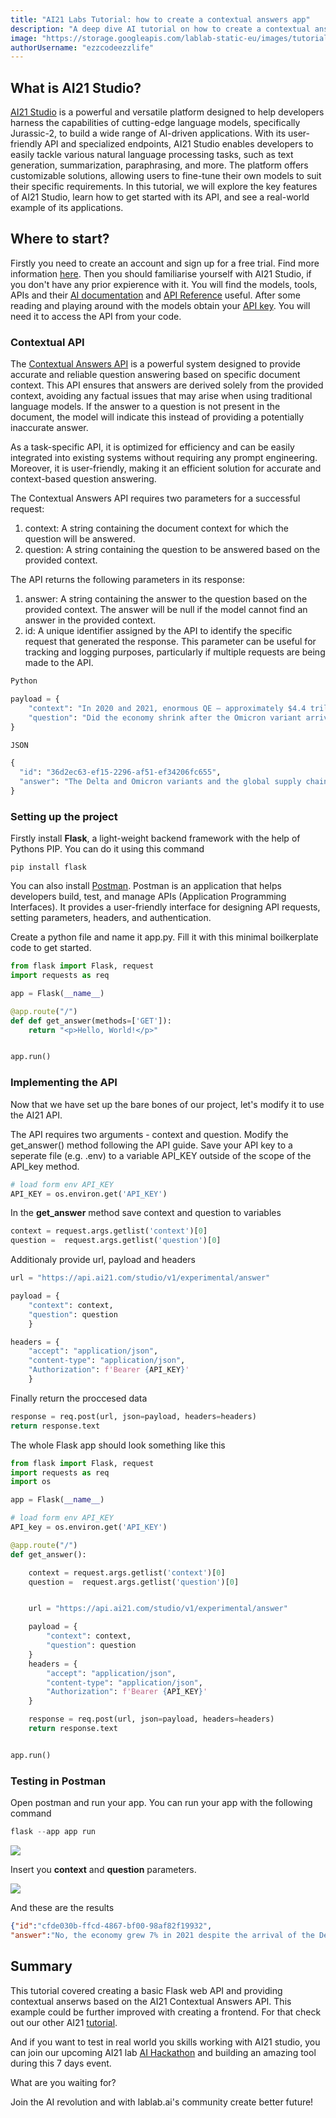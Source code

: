 ---
title: "AI21 Labs Tutorial: how to create a contextual answers app"
description: "A deep dive AI tutorial on how to create a contextual answer app with AI21 Labs API and Flask"
image: "https://storage.googleapis.com/lablab-static-eu/images/tutorials/ai21-thumbnail-api.png"
authorUsername: "ezzcodeezzlife"
---

## What is AI21 Studio?
[AI21 Studio](https://www.ai21.com/studio) is a powerful and versatile platform designed to help developers harness the capabilities of cutting-edge language models, specifically Jurassic-2, to build a wide range of AI-driven applications. With its user-friendly API and specialized endpoints, AI21 Studio enables developers to easily tackle various natural language processing tasks, such as text generation, summarization, paraphrasing, and more. The platform offers customizable solutions, allowing users to fine-tune their own models to suit their specific requirements. In this tutorial, we will explore the key features of AI21 Studio, learn how to get started with its API, and see a real-world example of its applications.

## Where to start? 
Firstly you need to create an account and sign up for a free trial. Find more information [here](https://studio.ai21.com/sign-up).
Then you should familiarise yourself with AI21 Studio, if you don't have any prior expierence with it. You will find the models, tools, APIs and their [AI documentation](https://docs.ai21.com/docs/overview) and [API Reference](https://docs.ai21.com/reference/j2-complete-api-ref) useful. After some reading and playing around with the models obtain your [API key](https://studio.ai21.com/account). You will need it to access the API from your code.

### Contextual API

The [Contextual Answers API](https://docs.ai21.com/reference/contextual-answers-api-ref) is a powerful system designed to provide accurate and reliable question answering based on specific document context. This API ensures that answers are derived solely from the provided context, avoiding any factual issues that may arise when using traditional language models. If the answer to a question is not present in the document, the model will indicate this instead of providing a potentially inaccurate answer.

As a task-specific API, it is optimized for efficiency and can be easily integrated into existing systems without requiring any prompt engineering. Moreover, it is user-friendly, making it an efficient solution for accurate and context-based question answering.

The Contextual Answers API requires two parameters for a successful request:

1. context: A string containing the document context for which the question will be answered.
2. question: A string containing the question to be answered based on the provided context.

The API returns the following parameters in its response:

1. answer: A string containing the answer to the question based on the provided context. The answer will be null if the model cannot find an answer in the provided context.
2. id: A unique identifier assigned by the API to identify the specific request that generated the response. This parameter can be useful for tracking and logging purposes, particularly if multiple requests are being made to the API.

```python
Python

payload = {
    "context": "In 2020 and 2021, enormous QE — approximately $4.4 trillion, or 18%, of 2021 gross domestic product (GDP) — and enormous fiscal stimulus (which has been and always will be inflationary) — approximately $5 trillion, or 21%, of 2021 GDP — stabilized markets and allowed companies to raise enormous amounts of capital. In addition, this infusion of capital saved many small businesses and put more than $2.5 trillion in the hands of consumers and almost $1 trillion into state and local coffers. These actions led to a rapid decline in unemployment, dropping from 15% to under 4% in 20 months — the magnitude and speed of which were both unprecedented. Additionally, the economy grew 7% in 2021 despite the arrival of the Delta and Omicron variants and the global supply chain shortages, which were largely fueled by the dramatic upswing in consumer spending and the shift in that spend from services to goods. Fortunately, during these two years, vaccines for COVID-19 were also rapidly developed and distributed.In today's economy, the consumer is in excellent financial shape (on average), with leverage among the lowest on record, excellent mortgage underwriting (even though we've had home price appreciation), plentiful jobs with wage increases and more than $2 trillion in excess savings, mostly due to government stimulus. Most consumers and companies (and states) are still flush with the money generated in 2020 and 2021, with consumer spending over the last several months 12% above pre-COVID-19 levels. (But we must recognize that the account balances in lower-income households, smaller to begin with, are going down faster and that income for those households is not keeping pace with rising inflation.) Today's economic landscape is completely different from the 2008 financial crisis when the consumer was extraordinarily overleveraged, as was the financial system as a whole — from banks and investment banks to shadow banks, hedge funds, private equity, Fannie Mae and many other entities. In addition, home price appreciation, fed by bad underwriting and leverage in the mortgage system, led to excessive speculation, which was missed by virtually everyone — eventually leading to nearly $1 trillion in actual losses.",
    "question": "Did the economy shrink after the Omicron variant arrived?"
}

JSON

{
  "id": "36d2ec63-ef15-2296-af51-ef34206fc655",
  "answer": "The Delta and Omicron variants and the global supply chain shortages did not slow down economic growth."
}
```

### Setting up the project

Firstly install **Flask**, a light-weight backend framework with the help of Pythons PIP.
You can do it using this command

```code
pip install flask
```
You can also install [Postman](https://www.postman.com/downloads/). Postman is an application that helps developers build, test, and manage APIs (Application Programming Interfaces). It provides a user-friendly interface for designing API requests, setting parameters, headers, and authentication. 

Create a python file and name it app.py.
Fill it with this minimal boilkerplate code to get started.
```python
from flask import Flask, request
import requests as req

app = Flask(__name__)

@app.route("/")
def def get_answer(methods=['GET']):
    return "<p>Hello, World!</p>"


app.run()
```

### Implementing the API 

Now that we have set up the bare bones of our project, let's modify it to use the AI21 API.

The API requires two arguments - context and question. Modify the get_answer() method following the API guide. Save your API key to a seperate file (e.g. .env) to a variable API_KEY outside of the scope of the API_key method.

```python
# load form env API_KEY
API_KEY = os.environ.get('API_KEY')
```

In the **get_answer** method save context and question to variables

```python
context = request.args.getlist('context')[0]
question =  request.args.getlist('question')[0]
```

Additionaly provide url, payload and headers
```python
url = "https://api.ai21.com/studio/v1/experimental/answer"

payload = {
    "context": context,
    "question": question
    }

headers = {
    "accept": "application/json",
    "content-type": "application/json",
    "Authorization": f'Bearer {API_KEY}'
    }
```
Finally return the proccesed data

```python
response = req.post(url, json=payload, headers=headers)
return response.text
```
The whole Flask app should look something like this
```python
from flask import Flask, request
import requests as req
import os

app = Flask(__name__)

# load form env API_KEY
API_key = os.environ.get('API_KEY')

@app.route("/")
def get_answer():

    context = request.args.getlist('context')[0]
    question =  request.args.getlist('question')[0]


    url = "https://api.ai21.com/studio/v1/experimental/answer"

    payload = {
        "context": context,
        "question": question
    }
    headers = {
        "accept": "application/json",
        "content-type": "application/json",
        "Authorization": f'Bearer {API_KEY}'
    }

    response = req.post(url, json=payload, headers=headers)
    return response.text


app.run()
```
### Testing in Postman
Open postman and run your app. You can run your app with the following command
```python
flask --app app run
```
<Img src="https://storage.googleapis.com/lablab-static-eu/images/tutorials/Postman_1.png" />

Insert you **context** and **question**  parameters.

<Img src="https://storage.googleapis.com/lablab-static-eu/images/tutorials/Postman_2.png" />

And these are the results
```json
{"id":"cfde030b-ffcd-4867-bf00-98af82f19932",
"answer":"No, the economy grew 7% in 2021 despite the arrival of the Delta and Omicron variants and the global supply chain shortages."}
```

## Summary
This tutorial covered creating a basic Flask web API and providing contextual anserws based on the AI21 Contextual Answers API. This example could be further improved with creating a frontend. For that check out our other AI21 [tutorial](https://lablab.ai/t/ai21-labs-tutorial-how-to-create-a-text-improver-app).

And if you want to test in real world you skills working with AI21 studio, you can join our upcoming AI21 lab [AI Hackathon](https://lablab.ai/event/ai21-labs-hackathon-2) and building an amazing tool during this 7 days event.

What are you waiting for?

Join the AI revolution and with lablab.ai's community create better future!
